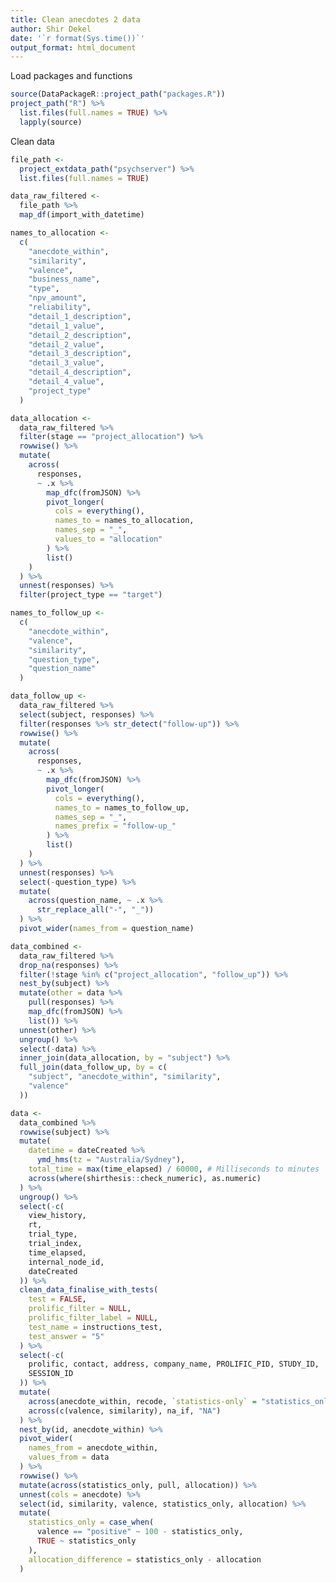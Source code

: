 ```yaml
---
title: Clean anecdotes 2 data
author: Shir Dekel
date: '`r format(Sys.time())`'
output_format: html_document
---
```


Load packages and functions

```r
source(DataPackageR::project_path("packages.R"))
project_path("R") %>%
  list.files(full.names = TRUE) %>%
  lapply(source)
```

Clean data

```r
file_path <-
  project_extdata_path("psychserver") %>%
  list.files(full.names = TRUE)

data_raw_filtered <-
  file_path %>%
  map_df(import_with_datetime)

names_to_allocation <-
  c(
    "anecdote_within",
    "similarity",
    "valence",
    "business_name",
    "type",
    "npv_amount",
    "reliability",
    "detail_1_description",
    "detail_1_value",
    "detail_2_description",
    "detail_2_value",
    "detail_3_description",
    "detail_3_value",
    "detail_4_description",
    "detail_4_value",
    "project_type"
  )

data_allocation <-
  data_raw_filtered %>%
  filter(stage == "project_allocation") %>%
  rowwise() %>%
  mutate(
    across(
      responses,
      ~ .x %>%
        map_dfc(fromJSON) %>%
        pivot_longer(
          cols = everything(),
          names_to = names_to_allocation,
          names_sep = "_",
          values_to = "allocation"
        ) %>%
        list()
    )
  ) %>%
  unnest(responses) %>%
  filter(project_type == "target")

names_to_follow_up <-
  c(
    "anecdote_within",
    "valence",
    "similarity",
    "question_type",
    "question_name"
  )

data_follow_up <-
  data_raw_filtered %>%
  select(subject, responses) %>%
  filter(responses %>% str_detect("follow-up")) %>%
  rowwise() %>%
  mutate(
    across(
      responses,
      ~ .x %>%
        map_dfc(fromJSON) %>%
        pivot_longer(
          cols = everything(),
          names_to = names_to_follow_up,
          names_sep = "_",
          names_prefix = "follow-up_"
        ) %>%
        list()
    )
  ) %>%
  unnest(responses) %>%
  select(-question_type) %>%
  mutate(
    across(question_name, ~ .x %>%
      str_replace_all("-", "_"))
  ) %>%
  pivot_wider(names_from = question_name)

data_combined <-
  data_raw_filtered %>%
  drop_na(responses) %>%
  filter(!stage %in% c("project_allocation", "follow_up")) %>%
  nest_by(subject) %>%
  mutate(other = data %>%
    pull(responses) %>%
    map_dfc(fromJSON) %>%
    list()) %>%
  unnest(other) %>%
  ungroup() %>%
  select(-data) %>%
  inner_join(data_allocation, by = "subject") %>%
  full_join(data_follow_up, by = c(
    "subject", "anecdote_within", "similarity",
    "valence"
  ))

data <-
  data_combined %>%
  rowwise(subject) %>%
  mutate(
    datetime = dateCreated %>%
      ymd_hms(tz = "Australia/Sydney"),
    total_time = max(time_elapsed) / 60000, # Milliseconds to minutes
    across(where(shirthesis::check_numeric), as.numeric)
  ) %>%
  ungroup() %>%
  select(-c(
    view_history,
    rt,
    trial_type,
    trial_index,
    time_elapsed,
    internal_node_id,
    dateCreated
  )) %>%
  clean_data_finalise_with_tests(
    test = FALSE,
    prolific_filter = NULL,
    prolific_filter_label = NULL,
    test_name = instructions_test,
    test_answer = "5"
  ) %>%
  select(-c(
    prolific, contact, address, company_name, PROLIFIC_PID, STUDY_ID,
    SESSION_ID
  )) %>%
  mutate(
    across(anecdote_within, recode, `statistics-only` = "statistics_only"),
    across(c(valence, similarity), na_if, "NA")
  ) %>%
  nest_by(id, anecdote_within) %>%
  pivot_wider(
    names_from = anecdote_within,
    values_from = data
  ) %>%
  rowwise() %>%
  mutate(across(statistics_only, pull, allocation)) %>%
  unnest(cols = anecdote) %>%
  select(id, similarity, valence, statistics_only, allocation) %>%
  mutate(
    statistics_only = case_when(
      valence == "positive" ~ 100 - statistics_only,
      TRUE ~ statistics_only
    ),
    allocation_difference = statistics_only - allocation
  )
```

